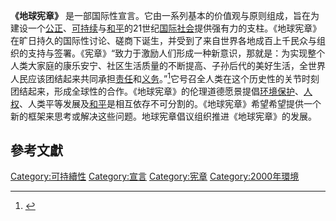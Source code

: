 '''《地球宪章》''' 是一部国际性宣言。它由一系列基本的价值观与原则组成，旨在为建设一个[[公正|公正]]、[[可持续|可持续]]与[[和平|和平]]的21世纪[[国际社会|国际社会]]提供强有力的支柱。《地球宪章》在旷日持久的国际性讨论、磋商下诞生，并受到了来自世界各地成百上千民众与组织的支持与签署。《宪章》“致力于激励人们形成一种新意识，那就是：为实现整个人类大家庭的康乐安宁、社区生活质量的不断提高、子孙后代的美好生活，全世界人民应该团结起来共同承担[[责任|责任]]和[[义务|义务]]。”<ref>{{Cite web |url=http://www.earthcharterchina.org/chi/what_is.html |title=地球宪章倡议——中国 |accessdate=2010-08-03 |archive-date=2016-03-04 |archive-url=https://web.archive.org/web/20160304125555/http://www.earthcharterchina.org/chi/what_is.html |dead-url=no }}</ref>它号召全人类在这个历史性的关节时刻团结起来，形成全球性的合作。《地球宪章》的伦理道德愿景提倡[[环境保护|环境保护]]、[[人权|人权]]、人类平等发展及[[和平|和平]]是相互依存不可分割的。《地球宪章》希望希望提供一个新的框架来思考或解决这些问题。地球宪章倡议组织推进《地球宪章》的发展。

== 參考文獻 ==
{{Reflist|2}}

[[Category:可持續性|Category:可持續性]]
[[Category:宣言|Category:宣言]]
[[Category:宪章|Category:宪章]]
[[Category:2000年環境|Category:2000年環境]]

{{stub}}